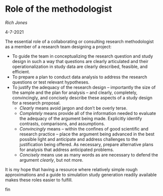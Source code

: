 # Role of the methodologist {#methodologist}

*Rich Jones*

4-7-2021


The essential role of a collaborating or consulting research methodologist as a member of a research team designing a project:

* To guide the team in conceptualizing the research question and study design in such a way that questions are clearly articulated and their operationalization in study data are clearly described, feasible, and efficient.
* To prepare a plan to conduct data analysis to address the research questions or test relevant hypotheses.
* To justify the adequacy of the research design -- importantly the size of the sample and the plan for analysis -- and clearly,  completely, convincingly, and concisely describe these aspects of a study design for a research proposal.
  * *Clearly* means avoid jargon and don't be overly terse.
  * *Completely* means provide all of the information needed to evaluate the adequacy of the argument being made. Explicitly identify contrasts, comparisons, and assumptions.
  * *Convincingly* means -- within the confines of good scientific and research practice -- place the argument being advanced in the best possible light and anticipate and address challenges to the justification being offered. As necessary, prepare alternative plans for analysis that address anticipated problems.
  * *Concisely* means use as many words as are necessary to defend the argument *clearly*, but not more.

It is my hope that having a resource where relatively simple rough approximations and a guide to simulation study generation readily available makes these roles easier to fulfill.

fin